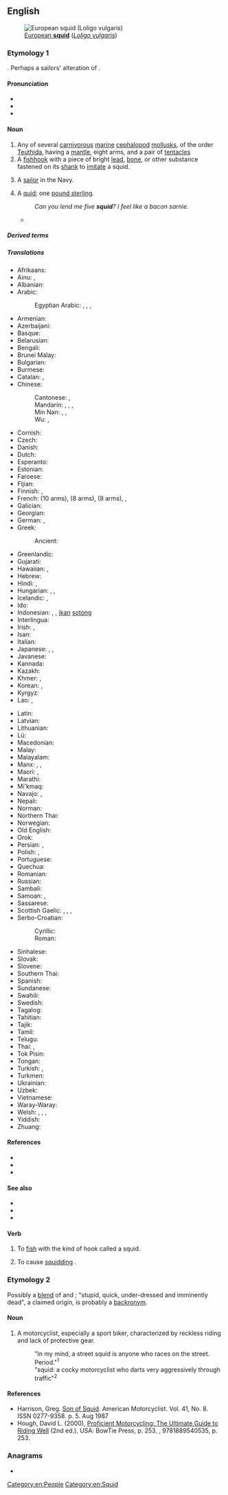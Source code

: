 {{also|SQUID}}
==English==
[[Image:Loligo vulgaris.jpg|thumb|right|[[European squid|European '''squid''']] (''[[Loligo vulgaris]]'')]]

===Etymology 1===
{{unk|en}}. Perhaps a sailors' alteration of {{m|en|squirt}}.

====Pronunciation====
* {{IPA|en|/skwɪd/}}
* {{audio|en|en-us-squid.ogg|Audio (US)}}
* {{rhymes|en|ɪd|s=1}}

====Noun====
{{en-noun|s|squid}}

# Any of several [[carnivorous]] [[marine]] [[cephalopod]] [[mollusk]]s, of the order [[Teuthida]], having a [[mantle]], eight arms, and a pair of [[tentacle]]s
# A [[fishhook]] with a piece of bright [[lead]], [[bone]], or other substance fastened on its [[shank]] to [[imitate]] a squid. <!--Webster 1913-->
# {{lb|en|US|military|slang|mildly|pejorative}} A [[sailor]] in the Navy.
# {{lb|en|UK|slang|humorous|rare}} A [[quid]]; one [[pound sterling]].
#: ''Can you lend me five '''squid'''? I feel like a bacon sarnie.''
#* {{quote-song|en|year=2004|author=The Streets|title=It Was Supposed to Be So Easy|album=A Grand Don’t Come for Free|text=A thousandth of a million '''squid''' or two monkeys / Or a whole fifty scores}}

=====Derived terms=====
{{der3|en
|{{vern|arctic squid}} ({{taxlink|Gonatus fabricii|species|ver=190314}})
|{{vern|Argentine shortfin squid}} ({{taxlink|Illex argentinus|species|ver=190314}})
|{{vern|arrow squid}}
|{{vern|Atlantic brief squid}} ({{taxlink|Lolliguncula brevis|species|ver=190314}})
|{{vern|Atlantic squid}} (''{{ll|mul|Loligo}}'' spp.)
|{{vern|banded piglet squid}} ({{taxlink|Helicocranchia pfefferi|species|ver=190314}})
|{{vern|bigfin reef squid}} (''{{ll|mul|Sepioteuthis lessoniana}}'')
|{{vern|bigfin squid}} ({{taxlink|Magnapinna|genus|ver=190314}} spp.)
|{{vern|bird squid}} ({{taxlink|Ornithoteuthis|genus|ver=190314}})
|{{vern|bobtail squid}} (order {{ll|mul|Sepiolida}})
|{{vern|broad squid}} ({{taxlink|Uroteuthis etheridgei|species|ver=190314}})
|{{vern|bush-club squid}} ({{taxlink|Batoteuthis skolops|species|ver=190314}})
|{{vern|Caribbean reef squid}} (''{{ll|mul|Sepioteuthis sepioidea}}'')
|{{vern|cockatoo squid}} (family {{taxlink|Cranchiidae|family|ver=190314}})
|[[colossal squid]] ({{taxlink|Mesonychoteuthis hamiltoni|species|ver=190314}})
|{{vern|Dana octopus squid}} ({{taxlink|Taningia danae|species|ver=190314}})
|[[European squid]] (''[[Loligo vulgaris]]'')
|{{vern|fire squid}} (family {{ll|mul|Pyroteuthidae}})
|{{vern|firefly squid}} ({{taxlink|Watasenia scintillans|species|ver=190314}})
|[[flying squid]] (family {{taxlink|Ommastrephidae|family|ver=190314}})
|[[giant squid]] (family {{ll|mul|Architeuthidae}})
|{{vern|giant warty squid}} ({{taxlink|Kondakovia longimana|species|ver=190314}})
|{{vern|glacial squid}} ({{taxlink|Psychroteuthis glacialis|species|ver=190314}})
|[[glass squid]] (family {{taxlink|Cranchiidae|family|ver=190314}})
|{{vern|Gould's squid}} ({{taxlink|Nototodarus gouldi|species|ver=190314}})
|{{vern|Grimaldi scaled squid}} ({{taxlink|Lepidoteuthis grimaldii|species|ver=190314}})
|{{vern|Hawaiian bobtail squid}} ({{taxlink|Euprymna scolopes|species|ver=190314}})
|{{vern|hook squid}}
|{{vern|hooked squid}} (family {{taxlink|Onychoteuthidae|family|ver=190314}})
|[[Humboldt squid]] ({{taxlink|Dosidicus gigas|species|ver=190314}})
|{{vern|Japanese flying squid}}, {{vern|Japanese common squid}} ({{taxlink|Todarodes pacificus|species|ver=190314}})
|{{vern|jewel squid}} ({{taxlink|Histioteuthis|genus|ver=190314}} spp.)
|{{vern|Joubin's squid}} ({{taxlink|Joubiniteuthis portieri|species|ver=190314}})
|{{vern|jumbo squid}} ({{taxlink|Dosidicus gigas|species|ver=190314}})
|{{vern|long-armed squid}} ({{taxlink|Chiroteuthis veranyi|species|ver=190314}})
|{{vern|longarm octopus squid}} ({{taxlink|Kondakovia longimana|species|ver=190314}})
|{{vern|longfin inshore squid}} ({{taxlink|Doryteuthis pealeii|species|ver=190314}})
|{{vern|neon flying squid}} ({{taxlink|Ommastrephes bartramii|species|ver=190314}})
|{{vern|New Zealand arrow squid}} ({{taxlink|Nototodarus sloanii|species|ver=190314}})
|[[oval squid]] (''{{ll|mul|Sepioteuthis lessoniana}}'')
|{{vern|Pacific flying squid}} ({{taxlink|Todarodes pacificus|species|ver=190314}})
|[[pencil squid]] (family {{ll|mul|Loliginidae}})
|[[ram's horn squid]] ({{taxlink|Spirula spirula|species|ver=190314}})
|{{vern|rhomboid squid}} ({{taxlink|Thysanoteuthis rhombus|species|ver=190314}})
|{{vern|red flying squid}}, {{vern|red squid}} ({{taxlink|Ommastrephes bartramii|species|ver=190314}})
|[[reef squid]] (''{{ll|mul|Sepioteuthis sepioidea}}'')
|{{vern|robust clubhook squid}} ({{taxlink|Onykia robusta|species|ver=190314}})
|{{vern|sharpear enope squid}} ({{taxlink|Ancistrocheirus lesueurii|species|ver=190314}})
|{{vern|slender inshore squid}} ({{taxlink|Doryteuthis plei|species|ver=190314}})
|{{vern|sparkling enope squid}} ({{taxlink|Watasenia scintillans|species|ver=190314}})
|{{vern|spear squid}} ({{taxlink|Hetrololigo bleekeri|species|ver=190314}})
|{{vern|squidhound}} ({{taxlink|Morone saxatilis|species|ver=190314}})
|{{vern|stinky squid}} ({{taxlink|Pseudocolus fusiformis|species|ver=190314}})
|{{vern|striped dumpling squid}} ({{taxlink|Vampyroteuthis infernalis|species|ver=190314}})
|{{vern|striped pyjama squad}} ({{taxlink|Vampyroteuthis infernalis|species|ver=190314}})
|[[vampire squid]] ({{taxlink|Vampyroteuthis infernalis|species|ver=190314}})
|{{vern|whip-lash squid}} (family {{taxlink|Mastigoteuthidae|family|ver=190314}})
}}

=====Translations=====
{{trans-top|sea animal}}
* Afrikaans: {{t|af|pylinkvis}}
* Ainu: {{t|ain|パㇱサンナ|tr=patsanna}}, {{t|ain|マシタンペ|tr=masitanpe}}
* Albanian: {{t+|sq|kallamar|m}}
* Arabic: {{t+|ar|حَبَّار|m}}
*: Egyptian Arabic: {{t|arz|توتيا|m|tr=tutya}}, {{t|arz|سبيط|f|tr=sobbēṭ}}, {{t|arz|كلاماري|f|tr=klamāri}}, 
* Armenian: {{t+|hy|կաղամար}}
* Azerbaijani: {{t|az|kalmar}}
* Basque: {{t|eu|txibia}}
* Belarusian: {{t+|be|кальма́р|m|sc=Cyrl}}
* Bengali: {{t|bn|স্কুইড|sc=Beng}}
* Brunei Malay: {{t|kxd|sutung}}
* Bulgarian: {{t|bg|калма́р|m|sc=Cyrl}}
* Burmese: {{t+|my|ပြည်ကြီးငါး|sc=Mymr}}
* Catalan: {{t+|ca|calamars|m}}, {{t+|ca|calamar|m}}
* Chinese:
*: Cantonese: {{t|yue|魷魚|sc=Hani}}, {{t|yue|鱿鱼|tr=jau4 jyu4-2|sc=Hani}}
*: Mandarin: {{t+|cmn|烏賊|sc=Hani}}, {{t+|cmn|乌贼|tr=wūzéi|sc=Hani}}, {{t+|cmn|魷魚|sc=Hani}}, {{t+|cmn|鱿鱼|tr=yóuyú|sc=Hani}}
*: Min Nan: {{t|nan|魷魚|sc=Hani}}, {{t|nan|鱿鱼|tr=jiû-hî, jiû-hû|sc=Hani}}, {{t|nan|鰇魚|tr=liû-hîr, jiû-hî, liû-hî, liû-hû|sc=Hani}}
*: Wu: {{t|wuu|魷魚|sc=Hani}}, {{t|wuu|鱿鱼|tr=hhieu hhngg|sc=Hani}}
* Cornish: {{t|kw|stifek|m}}
* Czech: {{t+|cs|krakatice|f}}
* Danish: {{t|da|blæksprutte|c}}
* Dutch: {{t+|nl|inktvis|m}}
* Esperanto: {{t|eo|sepio}}
* Estonian: {{t|et|kalmaar}}
* Faroese: {{t|fo|høgguslokkur|m}}
* Fijian: {{t|fj|sulua}}
* Finnish: {{t+|fi|kalmari}}, {{t+|fi|mustekala}}
* French: {{t+|fr|seiche|f}} (10 arms), {{t+|fr|pieuvre|f}} (8 arms), {{t+|fr|poulpe|f}} (8 arms), {{t+|fr|encornet|m}}, {{t+|fr|calmar|m}}
* Galician: {{t+|gl|lura|f}}
* Georgian: {{t|ka|მელანთევზი}}
* German: {{t+|de|Kalmar|m}}, {{t+|de|Tintenfisch|m}}
* Greek: {{t+|el|καλαμάρι|n}}
*: Ancient: {{t|grc|τευθίς|f}}
* Greenlandic: {{t|kl|amikoq}}
* Gujarati: {{t|gu|સ્ક્વિડ}}
* Hawaiian: {{t|haw|mūheʻe}}, {{t|haw|heʻe}}
* Hebrew: {{t+|he|דְּיוֹנוּן|tr=dyonún|sc=Hebr}}
* Hindi: {{t+|hi|विद्रूप|sc=Deva}}, {{t|hi|स्क्विड|sc=Deva}}
* Hungarian: {{t+|hu|tintahal}}, {{t+|hu|kalmár}}, {{t|hu|szépia}}
* Icelandic: {{t+|is|smokkfiskur|m}}, {{t+|is|smokkur|m}}
* Ido: {{t+|io|kalmaro}}
* Indonesian: {{t+|id|cumi-cumi}}, {{t+|id|nus}}, [[ikan]] [[sotong]]
* Interlingua: {{t|ia|calamar}}
* Irish: {{t|ga|scuid|f}}, {{t|ga|máthair shúigh|f}}
* Isan: {{t-needed|tts}}
* Italian: {{t+|it|calamaro|m}}
* Japanese: {{t+|ja|烏賊|tr=[[イカ]], ika}}, {{t|ja|鰞|tr=[[イカ]], ika}}, {{t|ja|柔魚|tr=[[イカ]], ika}}
* Javanese: {{t|jv|iwak nus}}
* Kannada: {{t|kn|ಸ್ಕ್ವಿಡ್}}
* Kazakh: {{t|kk|кальмар|sc=Cyrl}}
* Khmer: {{t|km|ត្រីមឹក}}, {{t+|km|មឹក}}
* Korean: {{t+|ko|오징어(烏賊魚)}}, {{t|ko|오적어(烏賊魚)}}
* Kyrgyz: {{t+|ky|кальмар|sc=Cyrl}}
* Lao: {{t|lo|ຫມຶກ}}, {{t|lo|ປາອີ່ຮື}}
{{trans-mid}}
* Latin: {{t|la|lōlīgō|f}}
* Latvian: {{t|lv|kalmārs; paskvila}}
* Lithuanian: {{t|lt|kalmaras|m}}
* Lü: {{t-needed|khb}}
* Macedonian: {{t|mk|лигна|f}}
* Malay: {{t|ms|sotong}}
* Malayalam: {{t|ml|കണവ}}
* Manx: {{t|gv|dyachlym}}, {{t|gv|peie vreinn}}, {{t|gv|squid}}
* Maori: {{t|mi|wheke}}, {{t|mi|ngū}}
* Marathi: {{t|mr|स्क्विड}}
* Mi'kmaq: {{t|mic|seta'su|an}}
* Navajo: {{t|nv|łóóʼ bigaan neeznání}}, {{t|nv|łóóʼ bigaan neeznání íiyisígíí}}
* Nepali: {{t|ne|स्क्विड}}
* Norman: {{t|nrf|cônet|m}}
* Northern Thai: {{t-needed|nod}}
* Norwegian: {{t+|no|akkar|m}}
* Old English: {{t-needed|ang}}
* Orok: {{t|oaa|askuttu}}
* Persian: {{t+|fa|ماهی مرکب|tr=mâhi-ye morakkab|sc=fa-Arab}}, {{t|fa|انکاس|tr=enkâs|sc=fa-Arab}}
* Polish: {{t+|pl|kalmar|m-an}}, {{t+|pl|kałamarnica|f}}
* Portuguese: {{t+|pt|lula|f}}
* Quechua: {{t|qu|samanna}}
* Romanian: {{t+|ro|calmar|m}}
* Russian: {{t+|ru|кальма́р|m}}
* Sambali: {{t|xsb|posit}}
* Samoan: {{t|sm|gūfe'e}}, {{t|sm|fe'e}}
* Sassarese: {{t|sdc|tòtanu}}
* Scottish Gaelic: {{t|gd|gibeanach|m}}, {{t|gd|gibearnach|m}}, {{t|gd|gubarnach}}, {{t|gd|iasg-cutail|m}}
* Serbo-Croatian:
*: Cyrillic: {{t|sh|ли̏гња|f|sc=Cyrl}}
*: Roman: {{t+|sh|lȉgnja|f}}
* Sinhalese: {{t|si|දැල්ලා}}
* Slovak: {{t|sk|kalmar|m}}
* Slovene: {{t+|sl|lígenj|m}}
* Southern Thai: {{t-needed|sou}}
* Spanish: {{t+|es|calamar|m}}
* Sundanese: {{t|su|cumi-cumi}}
* Swahili: {{t+|sw|pweza}}
* Swedish: {{t+|sv|bläckfisk|c}}
* Tagalog: {{t|tl|pusit}}
* Tahitian: {{t-needed|ty}}
* Tajik: {{t|tg|калмар}}
* Tamil: {{t+|ta|கணவாய்|sc=Taml}}
* Telugu: {{t|te|స్క్విడ్}}
* Thai: {{t+|th|ปลาหมึก}}, {{t+|th|หมึก}}
* Tok Pisin: {{t|tpi|urita}}
* Tongan: {{t-needed|to}}
* Turkish: {{t+|tr|mürekkep balığı}}, {{t+|tr|kalamar}}
* Turkmen: {{t|tk|kalmar}}
* Ukrainian: {{t|uk|кальма́р|m|sc=Cyrl}}
* Uzbek: {{t|uz|kalmar}}
* Vietnamese: {{t|vi|mực ống}}
* Waray-Waray: {{t|war|nuos}}
* Welsh: {{t|cy|ystifflog|m}}, {{t|cy|môr-lawes|f}}, {{t|cy|twyllwr du|m}}, {{t|cy|pibwr inc|m}}
* Yiddish: {{t|yi|טינטפֿיש|m}}
* Zhuang: {{t|za|byayouzyiz}}
{{trans-bottom}}

====References====
* {{pedia}}
* {{specieslite|Teuthida}}
* {{comcatlite|Teuthida}}

====See also====
* {{l|en|calamari}}
* {{l|en|cuttlefish}}
* {{l|en|octopus}}

====Verb====
{{en-verb|++}}

# {{lb|en|angling}} To [[fish]] with the kind of hook called a squid.
# {{lb|en|parachuting}} To cause [[squidding]] {{gloss|an improper, partial, parachute inflation, that results in the sides of the parachute folding in on the center, and pulsating back and forth}}.

===Etymology 2===
Possibly a [[blend]] of {{m|en|stupid}} and {{m|en|quick}}; "stupid, quick, under-dressed and imminently dead", a claimed origin, is probably a [[backronym]].

====Noun====
{{en-noun}}

# {{lb|en|slang|motorcycling|pejorative}} A motorcyclist, especially a sport biker, characterized by reckless riding and lack of protective gear.
#: "In my mind, a street squid is anyone who races on the street. Period."<sup>1</sup>
#: "squid: a cocky motorcyclist who darts very aggressively through traffic"<sup>2</sup>

====References====
* Harrison, Greg. [http://books.google.com/books?id=SPkDAAAAMBAJ&pg=PA5-IA1&dq=squid Son of Squid]. American Motorcyclist. Vol. 41, No. 8. ISSN 0277-9358. p. 5. Aug 1987
* Hough, David L. (2000), [http://books.google.com/books?id=yeAIAIxS-cgC&q Proficient Motorcycling: The Ultimate Guide to Riding Well] (2nd ed.), USA: BowTie Press, p. 253, {{ISBN|1889540536}}, 9781889540535, p. 253.
<!--SOED-->

===Anagrams===
* {{anagrams|en|a=diqsu|Qudsi|quids}}

[[Category:en:People]]
[[Category:en:Squid]]